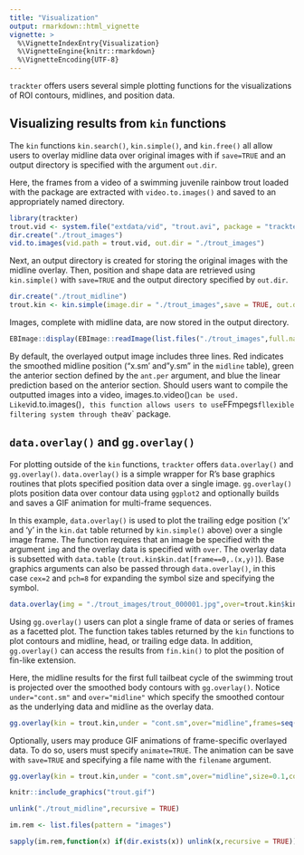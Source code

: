 ```yaml
---
title: "Visualization"
output: rmarkdown::html_vignette
vignette: >
  %\VignetteIndexEntry{Visualization}
  %\VignetteEngine{knitr::rmarkdown}
  %\VignetteEncoding{UTF-8}
---
```


`trackter` offers users several simple plotting functions for the visualizations of ROI contours, midlines, and position data. 

## Visualizing results from `kin` functions

The `kin` functions `kin.search()`, `kin.simple()`, and `kin.free()` all allow users to overlay midline data over original images with if `save=TRUE` and an output directory is specified with the argument `out.dir`. 

Here, the frames from a video of a swimming juvenile rainbow trout loaded with the package are extracted with `video.to.images()` and saved to an appropriately named directory.

```r
library(trackter)
trout.vid <- system.file("extdata/vid", "trout.avi", package = "trackter")
dir.create("./trout_images")
vid.to.images(vid.path = trout.vid, out.dir = "./trout_images")
```

Next, an output directory is created for storing the original images with the midline overlay.  Then, position and shape data are retrieved using  `kin.simple()` with `save=TRUE` and the output directory specified by `out.dir`. 

```r
dir.create("./trout_midline")
trout.kin <- kin.simple(image.dir = "./trout_images",save = TRUE, out.dir = "./trout_midline")
```

Images, complete with midline data, are now stored in the output directory.

```r
EBImage::display(EBImage::readImage(list.files("./trout_images",full.names = TRUE)[1]),method = "raster")
```

By default, the overlayed output image includes three lines. Red indicates the smoothed midline position ("x.sm' and "y.sm" in the `midline` table), green the anterior section defined by the `ant.per` argument, and blue the linear prediction based on the anterior section.
Should users want to compile the outputted images into a video, `
`images.to.video()` can be used. Like `vid.to.images()`, this function allows users to use `FFmpegs` fllexible filtering system through the `av` package.

## `data.overlay()` and `gg.overlay()`

For plotting outside of the `kin` functions, `trackter` offers `data.overlay()` and `gg.overlay()`. `data.overlay()` is a simple wrapper for R's base graphics routines that plots specified position data over a single image. `gg.overlay()` plots position data over contour data using `ggplot2` and optionally builds and saves a GIF animation for multi-frame sequences. 

In this example, `data.overlay()` is used to plot the trailing edge position ('x' and 'y' in the `kin.dat` table returned by `kin.simple()` above) over a single image frame. The function requires that an image be specified with the argument `img` and the overlay data is specified with `over`. The overlay data is subsetted with  `data.table` (`trout.kin$kin.dat[frame==0,.(x,y)]`). Base graphics arguments can also be passed through `data.overlay()`, in this case `cex=2` and `pch=8` for expanding the symbol size and specifying the symbol.

```r
data.overlay(img = "./trout_images/trout_000001.jpg",over=trout.kin$kin.dat[frame==0,.(x,y)],col="red",cex=2,pch=8)
```

Using `gg.overlay()` users can plot a single frame of data or series of frames as a facetted plot. The function takes tables returned by the `kin` functions to plot contours and midline, head, or trailing edge data. In addition, `gg.overlay()` can access the results from `fin.kin()` to plot the position of fin-like extension. 

Here, the midline results for the first full tailbeat cycle of the swimming trout is projected over the smoothed body contours with `gg.overlay()`. Notice `under="cont.sm"` and `over="midline"` which specify the smoothed contour as the underlying data and midline as the overlay data. 

```r
gg.overlay(kin = trout.kin,under = "cont.sm",over="midline",frames=seq(0,55,5),size=0.1,col="red",zoom=TRUE)
```

Optionally, users may produce GIF animations of frame-specific overlayed data. To do so, users must specify `animate=TRUE`. The animation can be save with `save=TRUE` and specifying a file name with the `filename` argument.

```r
gg.overlay(kin = trout.kin,under = "cont.sm",over="midline",size=0.1,col="red",animate = TRUE,save = TRUE,filename = "trout.gif")
```

```r
knitr::include_graphics("trout.gif")
```


```r

unlink("./trout_midline",recursive = TRUE)

im.rem <- list.files(pattern = "images")

sapply(im.rem,function(x) if(dir.exists(x)) unlink(x,recursive = TRUE))

```